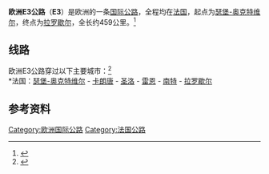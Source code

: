 {{noteTA
|1=zh-cn:卡朗唐; zh-tw:卡靈頓
}}
{{Infobox road2
| country=EUR
| marker_image= [[File:Tabliczka_E03.svg|100px]]
| length_km = 459
| map        = Blank map of Europe cropped - E3.svg
| direction_a = 北
| terminus_a = [[法國|法國]][[瑟堡-奥克特维尔|瑟堡-奥克特维尔]]
| junction   = 
| direction_b = 南
| terminus_b = [[法國|法國]][[拉罗歇尔|拉罗歇尔]]
| countries  = {{FRA}}
}}
'''欧洲E3公路'''（'''E3'''）是欧洲的一条[[欧洲国际公路|国际公路]]，全程均在[[法国|法国]]，起点为[[瑟堡-奥克特维尔|瑟堡-奥克特维尔]]，终点为[[拉罗歇尔|拉罗歇尔]]，全长约459公里。<ref>{{Cite web |url = http://www.elbruz.org/eroads/E03.htm |title = E03 |publisher = Elbruz |accessdate = 20 April 2015 |archive-date = 2017-09-04 |archive-url = https://web.archive.org/web/20170904062642/http://www.elbruz.org/eroads/E03.htm |dead-url = no }}</ref>

== 线路 ==
欧洲E3公路穿过以下主要城市：<ref>{{Cite web |url = https://www.unece.org/fileadmin/DAM/trans/conventn/ECE-TRANS-SC1-384e.pdf |title = AGR 2008 revised-384en bis - unece |publisher = UN Treaty Collection |accessdate = 20 April 2015 |archive-date = 2016-03-03 |archive-url = https://web.archive.org/web/20160303232948/http://www.unece.org/fileadmin/DAM/trans/conventn/ECE-TRANS-SC1-384e.pdf |dead-url = no }}</ref><br />
*法国：[[瑟堡-奥克特维尔|瑟堡-奥克特维尔]] - [[卡朗唐|卡朗唐]] - [[圣洛|圣洛]] - [[雷恩_(伊勒-維萊訥省)|雷恩]] - [[南特|南特]] -  [[拉罗歇尔|拉罗歇尔]]

==参考资料==
{{reflist}}

{{欧洲国际公路网}}

[[Category:欧洲国际公路|Category:欧洲国际公路]]
[[Category:法国公路|Category:法国公路]]